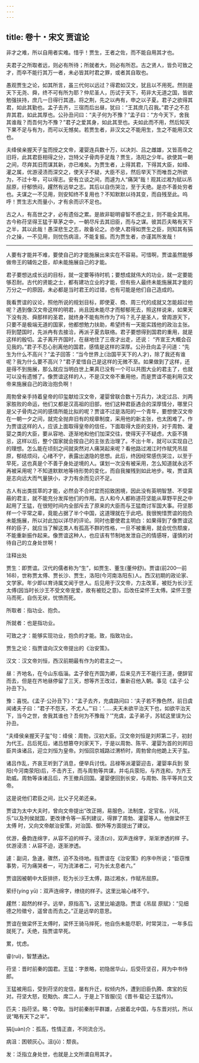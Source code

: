 ```yaml
---
---
---
```

title: 卷十・宋文 贾谊论
---

非才之难，所以自用者实难。惜乎！贾生，王者之佐，而不能自用其才也。

夫君子之所取者远，则必有所待；所就者大，则必有所忍。古之贤人，皆负可致之才，而卒不能行其万一者，未必皆其时君之罪，或者其自取也。

愚观贾生之论，如其所言，虽三代何以远过？得君如汉文，犹且以不用死。然则是天下无尧、舜，终不可有所为耶？仲尼圣人，历试于天下，苟非大无道之国，皆欲勉强扶持，庶几一日得行其道。将之荆，先之以冉有，申之以子夏。君子之欲得其君，如此其勤也。孟子去齐，三宿而后出昼，犹曰：“王其庶几召我。”君子之不忍弃其君，如此其厚也。公孙丑问曰：“夫子何为不豫？”孟子曰：“方今天下，舍我其谁哉？而吾何为不豫？”君子之爱其身，如此其至也。夫如此而不用，然后知天下果不足与有为，而可以无憾矣。若贾生者，非汉文之不能用生，生之不能用汉文也。

夫绛侯亲握天子玺而授之文帝，灌婴连兵数十万，以决刘、吕之雌雄，又皆高帝之旧将，此其君臣相得之分，岂特父子骨肉手足哉？贾生，洛阳之少年。欲使其一朝之间，尽弃其旧而谋其新，亦已难矣。为贾生者，上得其君，下得其大臣，如绛、灌之属，优游浸渍而深交之，使天子不疑，大臣不忌，然后举天下而唯吾之所欲为，不过十年，可以得志。安有立谈之间，而遽为人“痛哭”哉！观其过湘为赋以吊屈原，纡郁愤闷，趯然有远举之志。其后以自伤哭泣，至于夭绝。是亦不善处穷者也。夫谋之一不见用，则安知终不复用也？不知默默以待其变，而自残至此。呜呼！贾生志大而量小，才有余而识不足也。

古之人，有高世之才，必有遗俗之累。是故非聪明睿智不惑之主，则不能全其用。古今称苻坚得王猛于草茅之中，一朝尽斥去其旧臣，而与之谋。彼其匹夫略有天下之半，其以此哉！愚深悲生之志，故备论之。亦使人君得如贾生之臣，则知其有狷介之操，一不见用，则忧伤病沮，不能复振。而为贾生者，亦谨其所发哉！

----------------

人要有才能并不难，要使自己的才能施展出来实在不容易。可惜啊，贾谊虽然能够做帝王的辅佐之臣，却未能施展自己的才能。

君子要想达成长远的目标，就一定要等待时机；要想成就伟大的功业，就一定要能够忍耐。古代的贤能之士，都有建功立业的才能，但有些人最终未能施展其才能的万分之一的原因，未必都是当时君王的过错，也有可能是他们自己造成的。

我看贾谊的议论，照他所说的规划目标，即使夏、商、周三代的成就又怎能超过他呢？遇到像汉文帝这样的明君，尚且因未能尽才而郁郁死去，照这样说来，如果天下没有尧、舜那样的圣君，就终身不能有所作为了吗？孔子是圣人，曾周游天下，只要不是极端无道的国家，他都想勉力扶助，希望终有一天能实践他的政治主张。将到楚国时，先派冉有去接洽，再派子夏去联络。君子要想得到国君的重用，就是这样的殷切。孟子离开齐国时，在昼地住了三夜才出走，还说： “齐宣王大概会召见我的。”君子不忍心别离他的国君，感情是这样的深厚。公孙丑向孟子问道：“先生为什么不高兴？”孟子回答：“当今世界上(治国平天下的人才)，除了我还有谁呢？我为什么要不高兴？”君子爱惜自己是这样的无微不至。如果做到了这样，还是得不到施展，那么就应当明白世上果真已没有一个可以共图大业的君主了，也就可以没有遗憾了。像贾谊这样的人，不是汉文帝不重用他，而是贾谊不能利用汉文帝来施展自己的政治抱负啊！

周勃曾亲手持着皇帝的印玺献给汉文帝，灌婴曾联合数十万兵力，决定过吕、刘两家胜败的命运，他们又都是汉高祖的旧部，他们这种君臣遇合的深厚情分，哪里只是父子骨肉之间的感情所能比拟的呢？贾谊不过是洛阳的一个青年，要想使汉文帝在一朝一夕之间，就完全抛弃旧有的规章制度，采用他的新主张，也太困难了。作为贾谊这样的人，应该上面取得皇帝的信任，下面取得大臣的支持，对于周勃、灌婴之类的大臣，要从容地、逐渐地和他们加深交往，使得天子不疑虑，大臣不猜忌，这样以后，整个国家就会按自己的主张去治理了。不出十年，就可以实现自己的理想。怎么能在顷刻之间就突然对人痛哭起来呢？看他路过湘江时作赋凭吊屈原，郁结烦闷，心绪不宁，表露出退隐的思想。此后，终因经常感伤哭泣，以至于早死，这也真是个不善于身处逆境的人。谋划一次没有被采用，怎么知道就永远不再被采用呢？不知道默默地等待形势的变化，而自我摧残到如此地步。唉，贾谊真是志向远大而气量狭小，才力有余而见识不足。

古人有出类拔萃的才能，必然会不合时宜而招致困境，因此没有英明智慧、不受蒙蔽的君主，就不能充分发挥他们的作用。古人和今人都称道苻坚能从草野平民之中起用了王猛，在很短时间内全部斥去了原来的大臣而与王猛商讨军国大事。苻坚那样一个平常之辈，竟能占据了半个中国，这道理就在于此吧。我很惋惜贾谊的抱负未能施展，所以对此加以详尽的评论。同时也要使君主明白：如果得到了像贾谊这样的臣子，就应当了解这类人有孤高不群的性格，一旦不被重用，就会忧伤颓废，不能重新振作起来。像贾谊这种人，也应该有节制地发泄自己的情感呀，谨慎的对待自己的立身处世啊！

注释出处

贾生：即贾谊。汉代的儒者称为“生”，如贾生、董生(董仲舒)。贾谊(前200—前168)，世称贾太傅、贾长沙、贾生，洛阳(今河南洛阳东)人。西汉初期的政论家、文学家。年少即以育诗属文闻于世人。后见用于汉文帝，力主改革，被贬为长沙王太傅(因当时长沙王不受文帝宠爱，故有被贬之意)。后改任梁怀王太傅。梁怀王堕马而死，自伤无状，忧愤而死。

所取者：指功业、抱负。

所就者：也是指功业。

可致之才：能够实现功业，抱负的才能。致，指致功业。

贾生之论：指贾谊向汉文帝提出的《治安策》。

汉文：汉文帝刘恒，西汉前期最有作为的君主之一。

昼：齐地名，在今山东临淄。孟子曾在齐国为卿，后来见齐王不能行王道，便辞官而去，但是在齐地昼停留了三天，想等齐王改过，重新召他入朝。事见《孟子·公孙丑下》。

豫：喜悦。《孟子·公孙丑下》：“孟子去齐，充虞路问曰：‘夫子若不豫色然，前日虞闻诸夫子曰：“君子不怨天，不尤人。”’曰：‘……夫天未欲平治天下也，如欲平治天 下，当今之世，舍我其谁也？吾何为不豫哉？’”充虞，孟子弟子，苏轼这里误为公孙丑。

“夫绛侯亲握天子玺”句：绛侯：周勃，汉初大臣。汉文帝刘恒是刘邦第二子，初封为代王。吕后死后，诸吕想篡夺刘家天下，于是以周勃、陈平、灌婴为首的刘邦旧臣共诛诸吕，迎立刘恒为皇帝。刘恒回京城路过渭桥时，周勃曾向他跪上天子玺。

诸吕作乱，齐哀王听到了消息，便举兵讨伐。吕禄等派灌婴迎击，灌婴率兵到 荥阳(今河南荥阳)后，不击齐王，而与周勃等共谋，并屯兵荥阳，与齐连和，为齐王助威。周勃等诛诸吕后，齐王撤兵回国。灌婴便回到长安，与周勃、陈平等共立文帝。

这是说他们君臣之间，比父子兄弟还亲。

贾谊为太中大夫时，曾向文帝提出“改正朔，易服色，法制度，定官名，兴礼 乐”以及列侯就国，更改律令等一系列建议，得罪了周勃、灌婴等人。他做梁怀王太傅 时，又向文帝献治安策，对治国、御外等方面提出了建议。

优游，叠韵连绵字，从容不迫的样子。浸渍(zì)，双声连绵字，渐渐渗透的样 子。优游浸渍：从容不迫，逐渐渗透。

遽：副词，急速，骤然，迫不及待地。指贾谊在《治安策》的序中所说；“臣窃惟事势，可为痛哭者一，可为流涕者二，可为长太息者六。”

贾谊因被朝中大臣排挤，贬为长沙王太傅，路过湘水，作赋吊屈原。

萦纡(yíng yū)：双声连绵字，缭绕的样子。这里比喻心绪不宁。

趯然：超然的样子。远举，原指高飞，这里比喻退隐。贾谊《吊屈 原赋》：“见细德之险徵兮，遥曾击而去之。”正是远举的意思。

贾谊在做梁怀王太傅时，梁怀王骑马摔死，他自伤未能尽职，时常哭泣，一年多后就死了。夭绝，指贾谊早死。

累，忧虑。

睿(ruì)，智慧通达。

苻坚：晋时前秦的国君。王猛：字景略，初隐居华山，后受苻坚召，拜为中书侍郎。

王猛被用后，受到苻坚的宠信，屡有升迁，权倾内外，遭到旧臣仇腾、席宝的反对。苻坚大怒，贬黜仇、席二人，于是上下皆服(见《晋书·载记·王猛传》)。

匹夫：指苻坚。略：夺取。当时前秦削平群雄，占据着北中国，与东晋对抗，所以说“略有天下之半”。

狷(juàn)介：孤高，性情正直，不同流合污。

病沮：困顿灰心。沮(jǔ)：颓丧。

发：泛指立身处世，也就是上文所谓自用其才。


